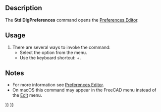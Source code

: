<languages/>

{{Docnav
|[[Std_UserEditMode|UserEditMode]]
|
|[[Std_Edit_Menu|Std Edit Menu]]
|IconL=Std_UserEditMode.svg
|IconR=
|IconC=Freecad.svg
}}

{{GuiCommand
|Name=Std DlgPreferences
|MenuLocation=Edit → Preferences
|Workbenches=All
|Shortcut={{KEY|Ctrl}}+{{KEY|,}}
|SeeAlso=[[Preferences_Editor|Preferences Editor]]
}}

==Description==

The '''Std DlgPreferences''' command opens the [[Preferences_Editor|Preferences Editor]].

==Usage==

# There are several ways to invoke the command:
#* Select the {{MenuCommand|Edit → [[Image:Std_DlgPreferences.svg|16px]] Preferences}} option from the menu.
#* Use the keyboard shortcut: {{KEY|Ctrl}}+{{KEY|,}}. {{Version|1.1}}

==Notes==

* For more information see [[Preferences_Editor|Preferences Editor]].
* On macOS this command may appear in the FreeCAD menu instead of the [[Std_Edit_Menu|Edit]] menu.


{{Docnav
|[[Std_UserEditMode|UserEditMode]]
|
|[[Std_Edit_Menu|Std Edit Menu]]
|IconL=Std_UserEditMode.svg
|IconR=
|IconC=Freecad.svg
}}

{{Std_Base_navi{{#translation:}}}}
{{Userdocnavi{{#translation:}}}}